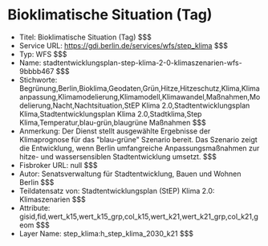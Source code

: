 # Bioklimatische Situation (Tag)
- Titel: Bioklimatische Situation (Tag) $$$
- Service URL: https://gdi.berlin.de/services/wfs/step_klima $$$
- Typ: WFS $$$
- Name: stadtentwicklungsplan-step-klima-2-0-klimaszenarien-wfs-9bbbb467 $$$
- Stichworte: Begrünung,Berlin,Bioklima,Geodaten,Grün,Hitze,Hitzeschutz,Klima,Klimaanpassung,Klimamodelierung,Klimamodell,Klimawandel,Maßnahmen,Modelierung,Nacht,Nachtsituation,StEP Klima 2.0,Stadtentwicklungsplan Klima,Stadtentwicklungsplan Klima 2.0,Stadtklima,Step Klima,Temperatur,blau-grün,blaugrüne Maßnahmen $$$
- Anmerkung: Der Dienst stellt ausgewählte Ergebnisse der Klimaprognose für das "blau-grüne" Szenario bereit. Das Szenario zeigt die Entwicklung, wenn Berlin umfangreiche Anpassungsmaßnahmen zur hitze- und wassersensiblen Stadtentwicklung umsetzt. $$$
- Fisbroker URL: null $$$
- Autor: Senatsverwaltung für Stadtentwicklung, Bauen und Wohnen Berlin $$$
- Teildatensatz von: Stadtentwicklungsplan (StEP) Klima 2.0: Klimaszenarien $$$
- Attribute: gisid,fid,wert_k15,wert_k15_grp,col_k15,wert_k21,wert_k21_grp,col_k21,geom $$$
- Layer Name: step_klima:h_step_klima_2030_k21 $$$
